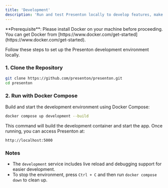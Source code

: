 ```yaml
---
title: 'Development'
description: 'Run and test Presenton locally to develop features, make changes, and preview updates in a safe development environment'
---
```


<Info>
  **Prerequisite**: Please install Docker on your machine before proceeding. <br />
  You can get Docker from [https://www.docker.com/get-started](https://www.docker.com/get-started).
</Info>


Follow these steps to set up the Presenton development environment locally.

### 1. Clone the Repository

```bash
git clone https://github.com/presenton/presenton.git
cd presenton
````

### 2. Run with Docker Compose

Build and start the development environment using Docker Compose:

```bash
docker compose up development --build
```

This command will build the development container and start the app. Once running, you can access Presenton at:

```
http://localhost:5000
```

### Notes

* The `development` service includes live reload and debugging support for easier development.
* To stop the environment, press `Ctrl + C` and then run `docker compose down` to clean up.
